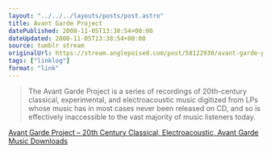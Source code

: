 ```yaml
---
layout: "../../../layouts/posts/post.astro"
title: Avant Garde Project
datePublished: 2008-11-05T13:38:54+00:00
dateUpdated: 2008-11-05T13:38:54+00:00
source: tumblr stream
originalUrl: https://stream.anglepoised.com/post/58122930/avant-garde-project-20th-century-classical
tags: ["linklog"]
format: "link"
---
```


> The Avant Garde Project is a series of recordings of 20th-century classical, experimental, and electroacoustic music digitized from LPs whose music has in most cases never been released on CD, and so is effectively inaccessible to the vast majority of music listeners today.

[Avant Garde Project &#8211; 20th Century Classical, Electroacoustic, Avant Garde Music Downloads][1]

[1]: http://ubu.com/sound/agp/
